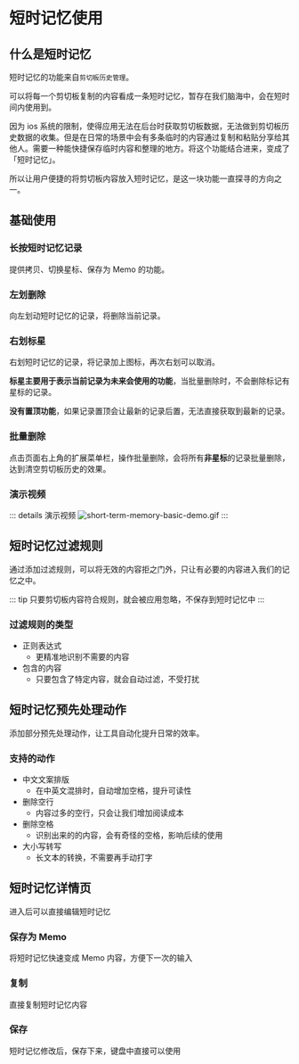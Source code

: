 # 短时记忆使用

## 什么是短时记忆

短时记忆的功能来自`剪切板历史管理`。

可以将每一个剪切板复制的内容看成一条短时记忆，暂存在我们脑海中，会在短时间内使用到。

因为 ios 系统的限制，使得应用无法在后台时获取剪切板数据，无法做到剪切板历史数据的收集。但是在日常的场景中会有多条临时的内容通过复制和粘贴分享给其他人。需要一种能快捷保存临时内容和整理的地方。将这个功能结合进来，变成了「短时记忆」。

所以让用户便捷的将剪切板内容放入短时记忆，是这一块功能一直探寻的方向之一。

## 基础使用

### 长按短时记忆记录

提供拷贝、切换星标、保存为 Memo 的功能。

### 左划删除

向左划动短时记忆的记录，将删除当前记录。

### 右划标星

右划短时记忆的记录，将记录加上图标，再次右划可以取消。

**标星主要用于表示当前记录为未来会使用的功能**，当批量删除时，不会删除标记有星标的记录。

**没有置顶功能**，如果记录置顶会让最新的记录后置，无法直接获取到最新的记录。

### 批量删除

点击页面右上角的扩展菜单栏，操作批量删除，会将所有**非星标**的记录批量删除，达到清空剪切板历史的效果。

### 演示视频

::: details 演示视频
![short-term-memory-basic-demo.gif](/images/short-term-memory/short-term-memory-basic-demo.gif)
:::

## 短时记忆过滤规则

通过添加过滤规则，可以将无效的内容拒之门外，只让有必要的内容进入我们的记忆之中。

::: tip
只要剪切板内容符合规则，就会被应用忽略，不保存到短时记忆中
:::

### 过滤规则的类型

- 正则表达式
  - 更精准地识别不需要的内容
- 包含的内容
  - 只要包含了特定内容，就会自动过滤，不受打扰

## 短时记忆预先处理动作

添加部分预先处理动作，让工具自动化提升日常的效率。

### 支持的动作

- 中文文案排版
  - 在中英文混排时，自动增加空格，提升可读性
- 删除空行
  - 内容过多的空行，只会让我们增加阅读成本
- 删除空格
  - 识别出来的的内容，会有奇怪的空格，影响后续的使用
- 大小写转写
  - 长文本的转换，不需要再手动打字

## 短时记忆详情页

进入后可以直接编辑短时记忆

### 保存为 Memo

将短时记忆快速变成 Memo 内容，方便下一次的输入

### 复制

直接复制短时记忆内容

### 保存

短时记忆修改后，保存下来，键盘中直接可以使用
